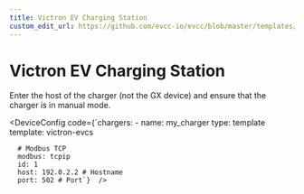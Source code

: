 ```yaml
---
title: Victron EV Charging Station
custom_edit_url: https://github.com/evcc-io/evcc/blob/master/templates/definition/charger/victron-evcs.yaml
---
```



# Victron EV Charging Station

<DeviceFeatures features="" />

Enter the host of the charger (not the GX device) and ensure that the charger is in manual mode.


<DeviceConfig code={`chargers:
    - name: my_charger
      type: template
      template: victron-evcs
      
      # Modbus TCP
      modbus: tcpip
      id: 1
      host: 192.0.2.2 # Hostname
      port: 502 # Port`}  />

